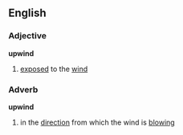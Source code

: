 ==English==
===Adjective===
'''upwind'''
# [[exposed]] to the [[wind]]
===Adverb===
'''upwind'''
# in the [[direction]] from which the wind is [[blowing]]